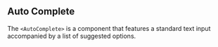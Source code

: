 
## Auto Complete

The `<AutoComplete>` is a component that features a standard text input accompanied by a list of suggested options.

<AutoComplete />

